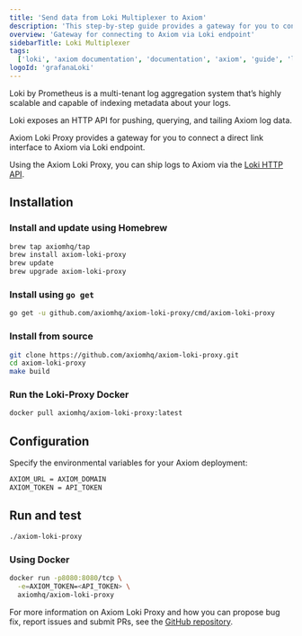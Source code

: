 ```yaml
---
title: 'Send data from Loki Multiplexer to Axiom'
description: 'This step-by-step guide provides a gateway for you to connect a direct link interface to Axiom via Loki endpoint.'
overview: 'Gateway for connecting to Axiom via Loki endpoint'
sidebarTitle: Loki Multiplexer
tags:
  ['loki', 'axiom documentation', 'documentation', 'axiom', 'guide', 'logs', 'loki logs', 'loki multiplexer', 'http api']
logoId: 'grafanaLoki'
---
```



Loki by Prometheus is a multi-tenant log aggregation system that’s highly scalable and capable of indexing metadata about your logs.

Loki exposes an HTTP API for pushing, querying, and tailing Axiom log data.

Axiom Loki Proxy provides a gateway for you to connect a direct link interface to Axiom via Loki endpoint.

Using the Axiom Loki Proxy, you can ship logs to Axiom via the [Loki HTTP API](https://grafana.com/docs/loki/latest/reference/loki-http-api/#ingest-logs).

<Prerequisites />

## Installation

### Install and update using Homebrew

```bash
brew tap axiomhq/tap
brew install axiom-loki-proxy
brew update
brew upgrade axiom-loki-proxy
```

### Install using `go get`

```bash
go get -u github.com/axiomhq/axiom-loki-proxy/cmd/axiom-loki-proxy
```

### Install from source

```bash
git clone https://github.com/axiomhq/axiom-loki-proxy.git
cd axiom-loki-proxy
make build
```

### Run the Loki-Proxy Docker

```bash
docker pull axiomhq/axiom-loki-proxy:latest
```

## Configuration

Specify the environmental variables for your Axiom deployment:

```bash
AXIOM_URL = AXIOM_DOMAIN
AXIOM_TOKEN = API_TOKEN
```

<Info>
<ReplaceDomain />
<ReplaceToken />
</Info>

## Run and test

```bash
./axiom-loki-proxy
```

### Using Docker

```bash
docker run -p8080:8080/tcp \
  -e=AXIOM_TOKEN=<API_TOKEN> \
  axiomhq/axiom-loki-proxy

```

<Info>
<ReplaceToken />
</Info>

For more information on Axiom Loki Proxy and how you can propose bug fix, report issues and submit PRs, see the [GitHub repository](https://github.com/axiomhq/axiom-loki-proxy).
